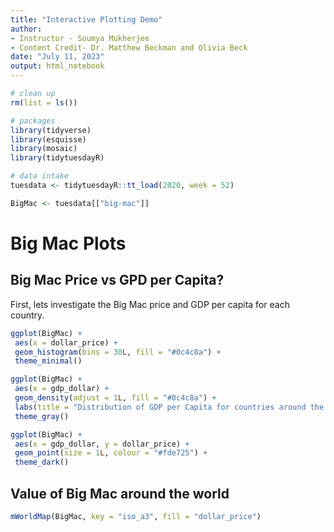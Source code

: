 ```yaml
---
title: "Interactive Plotting Demo"
author:
- Instructor - Soumya Mukherjee
- Content Credit- Dr. Matthew Beckman and Olivia Beck
date: "July 11, 2023"
output: html_notebook
---
```


```r
# clean up
rm(list = ls())

# packages
library(tidyverse)
library(esquisse)
library(mosaic)
library(tidytuesdayR)

# data intake
tuesdata <- tidytuesdayR::tt_load(2020, week = 52)

BigMac <- tuesdata[["big-mac"]]
```


# Big Mac Plots

## Big Mac Price vs GPD per Capita?

First, lets investigate the Big Mac price and GDP per capita for each country.

```r
ggplot(BigMac) +
 aes(x = dollar_price) +
 geom_histogram(bins = 30L, fill = "#0c4c8a") +
 theme_minimal()
```

```r
ggplot(BigMac) +
 aes(x = gdp_dollar) +
 geom_density(adjust = 1L, fill = "#0c4c8a") +
 labs(title = "Distribution of GDP per Capita for countries around the world") +
 theme_gray()
```


```r

ggplot(BigMac) +
 aes(x = gdp_dollar, y = dollar_price) +
 geom_point(size = 1L, colour = "#fde725") +
 theme_dark()

```



## Value of Big Mac around the world

```r
mWorldMap(BigMac, key = "iso_a3", fill = "dollar_price")
```